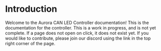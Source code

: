 # Introduction

Welcome to the Aurora CAN LED Controller documentation!
This is the documentation for the controller.
This is a work in progress, and
is not yet complete.
If a page does not open on click, it does not exist yet.
If you would like to contribute, please
join our discord using the link in the top right corner of the page.
